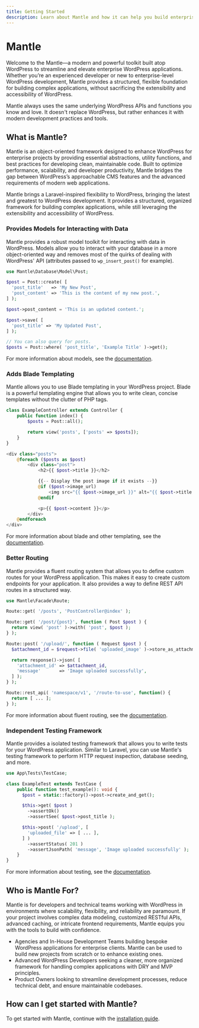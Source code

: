 ```yaml
---
title: Getting Started
description: Learn about Mantle and how it can help you build enterprise-level WordPress applications.
---
```


# Mantle

<div className="lead">
Welcome to the Mantle—a modern and powerful toolkit built atop
WordPress to streamline and elevate enterprise WordPress applications. Whether
you’re an experienced developer or new to enterprise-level WordPress
development, Mantle provides a structured, flexible foundation for building
complex applications, without sacrificing the extensibility and accessibility of
WordPress.

Mantle always uses the same underlying WordPress APIs and functions you know and
love. It doesn't replace WordPress, but rather enhances it with modern
development practices and tools.
</div>

## What is Mantle?

Mantle is an object-oriented framework designed to enhance WordPress for
enterprise projects by providing essential abstractions, utility functions, and
best practices for developing clean, maintainable code. Built to optimize
performance, scalability, and developer productivity, Mantle bridges the gap
between WordPress’s approachable CMS features and the advanced requirements of
modern web applications.

Mantle brings a Laravel-inspired flexibility to WordPress, bringing the latest
and greatest to WordPress development. It provides a structured, organized
framework for building complex applications, while still leveraging the
extensibility and accessibility of WordPress.

### Provides Models for Interacting with Data

Mantle provides a robust model toolkit for interacting with data in WordPress.
Models allow you to interact with your database in a more object-oriented way
and removes most of the quirks of dealing with WordPress' API (attributes passed
to `wp_insert_post()` for example).

```php
use Mantle\Database\Model\Post;

$post = Post::create( [
  'post_title'   => 'My New Post',
  'post_content' => 'This is the content of my new post.',
] );

$post->post_content = 'This is an updated content.';

$post->save( [
  'post_title' => 'My Updated Post',
] );

// You can also query for posts.
$posts = Post::where( 'post_title', 'Example Title' )->get();
```

For more information about models, see the [documentation](../models/index.md).

### Adds Blade Templating

Mantle allows you to use Blade templating in your WordPress project. Blade is a
powerful templating engine that allows you to write clean, concise templates
without the clutter of PHP tags.

```php title="ExampleController.php"
class ExampleController extends Controller {
    public function index() {
        $posts = Post::all();

        return view('posts', ['posts' => $posts]);
    }
}
```

```php title="resources/views/posts.blade.php"
<div class="posts">
    @foreach ($posts as $post)
        <div class="post">
            <h2>{{ $post->title }}</h2>

            {{-- Display the post image if it exists --}}
            @if ($post->image_url)
                <img src="{{ $post->image_url }}" alt="{{ $post->title }} image" class="post-image">
            @endif

            <p>{{ $post->content }}</p>
        </div>
    @endforeach
</div>
```

For more information about blade and other templating, see the
[documentation](../basics/templating.md).

### Better Routing

Mantle provides a fluent routing system that allows you to define custom routes
for your WordPress application. This makes it easy to create custom endpoints for
your application. It also provides a way to define REST API routes in a
structured way.

```php title="routes/web.php"
use Mantle\Facade\Route;

Route::get( '/posts', 'PostController@index' );

Route::get( '/post/{post}', function ( Post $post ) {
  return view( 'post' )->with( 'post', $post );
} );

Route::post( '/upload/', function ( Request $post ) {
  $attachment_id = $request->file( 'uploaded_image' )->store_as_attachment();

  return response()->json( [
    'attachment_id' => $attachment_id,
    'message'       => 'Image uploaded successfully',
  ] );
} );

Route::rest_api( 'namespace/v1', '/route-to-use', function() {
  return [ ... ];
} );
```

For more information about fluent routing, see the [documentation](../basics/requests.md).

### Independent Testing Framework

Mantle provides a isolated testing framework that allows you to write tests for
your WordPress application. Similar to Laravel, you can use Mantle's testing
framework to perform HTTP request inspection, database seeding, and more.

```php
use App\Tests\TestCase;

class ExampleTest extends TestCase {
    public function test_example(): void {
      $post = static::factory()->post->create_and_get();

      $this->get( $post )
        ->assertOk()
        ->assertSee( $post->post_title );

      $this->post( '/upload', [
        'uploaded_file' => [ ... ],
      ] )
        ->assertStatus( 201 )
        ->assertJsonPath( 'message', 'Image uploaded successfully' );
    }
}
```

For more information about testing, see the [documentation](../testing/index.mdx).

## Who is Mantle For?

Mantle is for developers and technical teams working with WordPress in
environments where scalability, flexibility, and reliability are paramount. If
your project involves complex data modeling, customized RESTful APIs, advanced
caching, or intricate frontend requirements, Mantle equips you with the tools to
build with confidence.

- Agencies and In-House Development Teams building bespoke WordPress
  applications for enterprise clients. Mantle can be used to build new projects
  from scratch or to enhance existing ones.
- Advanced WordPress Developers seeking a cleaner, more organized framework for
  handling complex applications with DRY and MVP principles.
- Product Owners looking to streamline development processes, reduce technical
  debt, and ensure maintainable codebases.

## How can I get started with Mantle?

To get started with Mantle, continue with the [installation guide](./installation.md).
